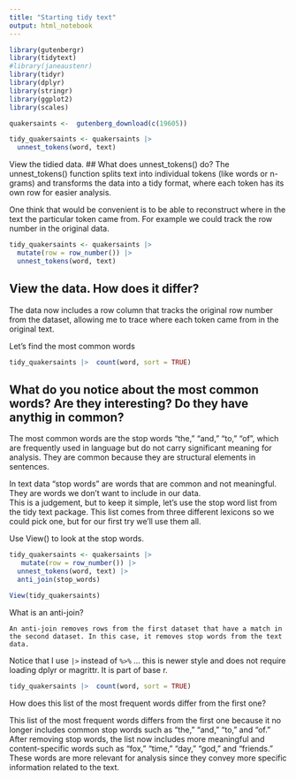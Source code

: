 ```yaml
---
title: "Starting tidy text"
output: html_notebook
---
```


```r
library(gutenbergr)
library(tidytext)
#library(janeaustenr)
library(tidyr)
library(dplyr)
library(stringr)
library(ggplot2)
library(scales)
```

```r
quakersaints <-  gutenberg_download(c(19605))
```

```r

tidy_quakersaints <- quakersaints |>
  unnest_tokens(word, text) 
```

View the tidied data. 
## What does unnest_tokens() do?
The unnest_tokens() function splits text into individual tokens (like words or n-grams) and transforms the data into a tidy format, where each token has its own row for easier analysis.

One think that would be convenient is to be able to reconstruct where in the text the particular token came from.
For example we could track the row number in the original data.

```r

tidy_quakersaints <- quakersaints |> 
  mutate(row = row_number()) |>
  unnest_tokens(word, text) 
```
## View the data. How does it differ? 
The data now includes a row column that tracks the original row number from the dataset, allowing me to trace where each token came from in the original text.

Let's find the most common words


```r
tidy_quakersaints |>  count(word, sort = TRUE)
```

## What do you notice about the most common words?  Are they interesting? Do they have anythig in common?
The most common words are the stop words "the," "and," "to," "of", which are frequently used in language but do not carry significant meaning for analysis. They are common because they are structural elements in sentences.


In text data "stop words" are words that are common and not meaningful. They are words we don't want to include in our data.  
This  is a judgement, but to keep it simple, let's use the stop word list from the tidy text package.
This list comes from three different lexicons so we could pick one, but for our first try we'll use them all.

Use View()  to look at the stop words.


```r

tidy_quakersaints <- quakersaints |>
   mutate(row = row_number()) |>
  unnest_tokens(word, text) |>
  anti_join(stop_words)

View(tidy_quakersaints)
```


What is an anti-join?
```{}
An anti-join removes rows from the first dataset that have a match in the second dataset. In this case, it removes stop words from the text data.
```

Notice that I use `|>` instead of `%>%` ... this is newer style and does not require loading dplyr or magrittr.  It is part of base r.


```r
tidy_quakersaints |>  count(word, sort = TRUE)
```
How does this list of the most frequent words differ from the first one?

This list of the most frequent words differs from the first one because it no longer includes common stop words such as "the," "and," "to," and "of." After removing stop words, the list now includes more meaningful and content-specific words such as "fox," "time," "day," "god," and "friends." These words are more relevant for analysis since they convey more specific information related to the text.

